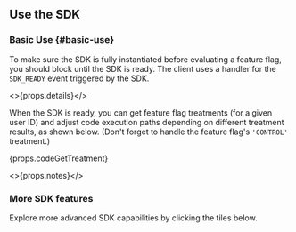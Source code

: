 ## Use the SDK

### Basic Use {#basic-use}

To make sure the SDK is fully instantiated before evaluating a feature flag, you should block until the SDK is ready. The client uses a handler for the `SDK_READY` event triggered by the SDK.

<>{props.details}</>

When the SDK is ready, you can get feature flag treatments (for a given user ID) and adjust code execution paths depending on different treatment results, as shown below. (Don't forget to handle the feature flag's `'CONTROL'` treatment.)

<div>{props.codeGetTreatment}</div>

<>{props.notes}</>

### More SDK features

Explore more advanced SDK capabilities by clicking the tiles below.